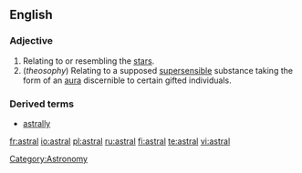==English==

===Adjective===
{{en-adj}}

# Relating to or resembling the [[star]]s.
# (''theosophy'') Relating to a supposed [[supersensible]] substance taking the form of an [[aura]] discernible to certain gifted individuals.

[[Category:Astronomy]]

===Derived terms===
*[[astrally]]

[[fr:astral]]
[[io:astral]]
[[pl:astral]]
[[ru:astral]]
[[fi:astral]]
[[te:astral]]
[[vi:astral]]